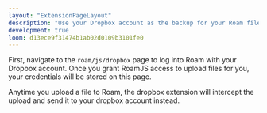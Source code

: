 ```yaml
---
layout: "ExtensionPageLayout"
description: "Use your Dropbox account as the backup for your Roam files!"
development: true
loom: d13ece9f31474b1ab02d0109b3101fe0
---
```


First, navigate to the `roam/js/dropbox` page to log into Roam with your Dropbox account. Once you grant RoamJS access to upload files for you, your credentials will be stored on this page.

Anytime you upload a file to Roam, the dropbox extension will intercept the upload and send it to your dropbox account instead. 

